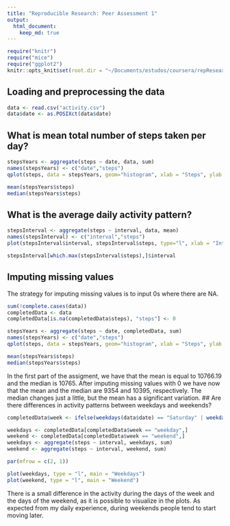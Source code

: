 ```yaml
---
title: "Reproducible Research: Peer Assessment 1"
output: 
  html_document:
    keep_md: true
---
```


```r
require("knitr")
require("mice")
require("ggplot2")
knitr::opts_knit$set(root.dir = "~/Documents/estudos/coursera/repResearch/RepData_PeerAssessment1")
```

## Loading and preprocessing the data


```r
data <- read.csv("activity.csv")
data$date <- as.POSIXct(data$date)
```


## What is mean total number of steps taken per day?
```r
stepsYears <- aggregate(steps ~ date, data, sum)
names(stepsYears) <- c("date","steps")
qplot(steps, data = stepsYears, geom="histogram", xlab = "Steps", ylab = "Frequency", binwidth = 300)
```

```r
mean(stepsYears$steps)
median(stepsYears$steps)
```


## What is the average daily activity pattern?

```r
stepsInterval <- aggregate(steps ~ interval, data, mean)
names(stepsInterval) <- c("interval","steps")
plot(stepsInterval$interval, stepsInterval$steps, type="l", xlab = "Interval", ylab = "Average")
```

```r
stepsInterval[which.max(stepsInterval$steps),]$interval
```


## Imputing missing values
The strategy for imputing missing values is to input 0s where there are NA.

```r
sum(!complete.cases(data))
completedData <- data
completedData[is.na(completedData$steps), "steps"] <- 0
```

```r
stepsYears <- aggregate(steps ~ date, completedData, sum)
names(stepsYears) <- c("date","steps")
qplot(steps, data = stepsYears, geom="histogram", xlab = "Steps", ylab = "Frequency", binwidth = 300)

mean(stepsYears$steps)
median(stepsYears$steps)
```

In the first part of the assigment, we have that the mean is equal to $10766.19$ and the median is $10765$. After imputing missing values with $0$ we have now that the mean and the median are $9354$ and $10395$, respectively. The median changes just a little, but the mean has a significant variation.
## Are there differences in activity patterns between weekdays and weekends?

```r
completedData$week <- ifelse(weekdays(data$date) == "Saturday" | weekdays(data$date) == "Sunday" ,"weekend","weekday")
```

```r
weekdays <- completedData[completedData$week == "weekday",]
weekend <- completedData[completedData$week == "weekend",]
weekdays <- aggregate(steps ~ interval, weekdays, sum)
weekend <- aggregate(steps ~ interval, weekend, sum)

par(mfrow = c(2, 1))

plot(weekdays, type = "l", main = "Weekdays")
plot(weekend, type = "l", main = "Weekend")

```

There is a small difference in the activity during the days of the week and the days of the weekend, as it is possible to visualize in the plots. As expected from my daily experience, during weekends people tend to start moving later. 
